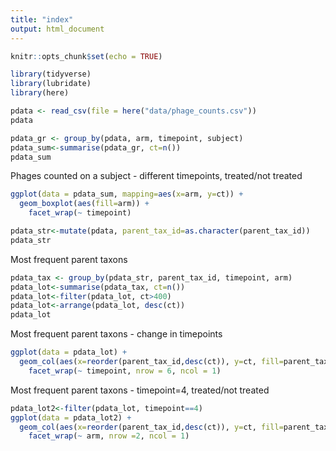 ```yaml
---
title: "index"
output: html_document
---
```


```r
knitr::opts_chunk$set(echo = TRUE)
```


```r
library(tidyverse)
library(lubridate)
library(here)
```
```r
pdata <- read_csv(file = here("data/phage_counts.csv"))
pdata
```
```r
pdata_gr <- group_by(pdata, arm, timepoint, subject)
pdata_sum<-summarise(pdata_gr, ct=n())
pdata_sum
```


Phages counted on a subject - different timepoints, treated/not treated


```r
ggplot(data = pdata_sum, mapping=aes(x=arm, y=ct)) + 
  geom_boxplot(aes(fill=arm)) +
    facet_wrap(~ timepoint)
```
```r
pdata_str<-mutate(pdata, parent_tax_id=as.character(parent_tax_id))
pdata_str
```

Most frequent parent taxons


```r
pdata_tax <- group_by(pdata_str, parent_tax_id, timepoint, arm)
pdata_lot<-summarise(pdata_tax, ct=n()) 
pdata_lot<-filter(pdata_lot, ct>400)
pdata_lot<-arrange(pdata_lot, desc(ct))
pdata_lot
```

Most frequent parent taxons - change in timepoints


```r
ggplot(data = pdata_lot) + 
  geom_col(aes(x=reorder(parent_tax_id,desc(ct)), y=ct, fill=parent_tax_id)) +
    facet_wrap(~ timepoint, nrow = 6, ncol = 1)
```

Most frequent parent taxons - timepoint=4, treated/not treated

```r
pdata_lot2<-filter(pdata_lot, timepoint==4)
ggplot(data = pdata_lot2) + 
  geom_col(aes(x=reorder(parent_tax_id,desc(ct)), y=ct, fill=parent_tax_id)) +
    facet_wrap(~ arm, nrow =2, ncol = 1)
```

```r

```











